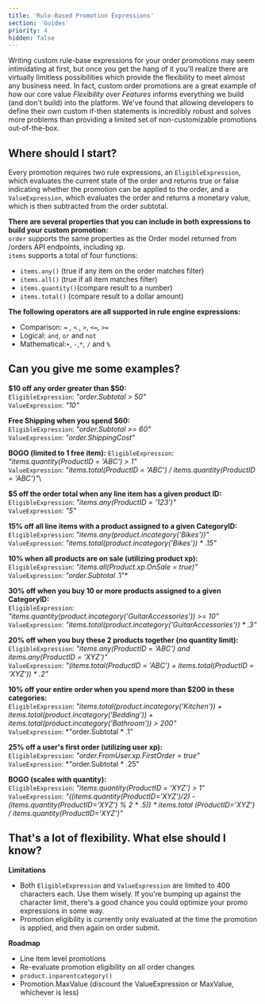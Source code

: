 ```yaml
---
title: 'Rule-Based Promotion Expressions'
section: 'Guides'
priority: 4
hidden: false
---
```


Writing custom rule-base expressions for your order promotions may seem intimidating at first, but once you get the hang of it you'll realize there are virtually limitless possibilities which provide the flexibility to meet almost any business need. In fact, custom order promotions are a great example of how our core value *Flexibility over Features* informs everything we build (and don't build) into the platform. We've found that allowing developers to define their own custom if-then statements is incredibly robust and solves more problems than providing a limited set of non-customizable promotions out-of-the-box.

## Where should I start?

Every promotion requires two rule expressions, an `EligibleExpression`, which evaluates the current state of the order and returns true or false indicating whether the promotion can be applied to the order, and a `ValueExpression`, which evaluates the order and returns a monetary value, which is then subtracted from the order subtotal.

**There are several properties that you can include in both expressions to build your custom promotion:**\
`order` supports the same properties as the Order model returned from /orders API endpoints, including xp.\
`items` supports a total of four functions:
 - `items.any()` (true if any item on the order matches filter)
 - `items.all()` (true if all item matches filter)
 - `items.quantity()`(compare result to a number)
 - `items.total()` (compare result to a dollar amount)

**The following operators are all supported in rule engine expressions:**
-  Comparison: `=` ,  `<` ,  `>`,  `<=`,  `>=`  
-  Logical: `and`,  `or`  and  `not`
-  Mathematical:`+`,  `-`,`*`, `/` and `%` 

##  Can you give me some examples?

**$10 off any order greater than $50:**\
`EligibleExpression`: *"order.Subtotal > 50"*\
`ValueExpression`: *"10"*

**Free Shipping when you spend $60:**\
`EligibleExpression`: *"order.Subtotal >= 60"*\
`ValueExpression`: *"order.ShippingCost"*

**BOGO (limited to 1 free item):**
`EligibleExpression`: *"items.quantity(ProductID = 'ABC') > 1"*\
`ValueExpression`: *"items.total(ProductID = 'ABC') / items.quantity(ProductID = 'ABC')"*\

**$5 off the order total when any line item has a given product ID:**\
`EligibleExpression`: *"items.any(ProductID = '123')"*\
`ValueExpression`: *"5"*

**15% off all line items with a product assigned to a given CategoryID:**\
`EligibleExpression`: *"items.any(product.incategory('Bikes'))"*\
`ValueExpression`: *"items.total(product.incategory('Bikes')) * .15"*

**10% when all products are on sale (utilizing product xp):**\
`EligibleExpression`: *"items.all(Product.xp.OnSale = true)"*\
`ValueExpression`: *"order.Subtotal* .1"*

**30% off when you buy 10 or more products assigned to a given CategoryID:**\
`EligibleExpression`: *"items.quantity(product.incategory('GuitarAccessories')) >= 10"*\
`ValueExpression`: *"items.total(product.incategory('GuitarAccessories')) * .3"*

**20% off when you buy these 2 products together (no quantity limit):**\
`EligibleExpression`: *"items.any(ProductID = 'ABC')  and items.any(ProductID = 'XYZ')"*\
`ValueExpression`: *"(items.total(ProductID = 'ABC') + items.total(ProductID = 'XYZ'))  * .2"*

**10% off your entire order when you spend more than $200 in these categories:**\
`EligibleExpression`: *"items.total(product.incategory('Kitchen')) + items.total(product.incategory('Bedding')) + items.total(product.incategory('Bathroom')) > 200"*\
`ValueExpression`: *"order.Subtotal * .1"

**25% off a user's first order (utilizing user xp):**\
`EligibleExpression`: *"order.FromUser.xp.FirstOrder = true"*\
`ValueExpression`: *"order.Subtotal * .25"

**BOGO (scales with quantity):**\
`EligibleExpression`: *"items.quantity(ProductID = 'XYZ') > 1"*\
`ValueExpression`: *"((items.quantity(ProductID='XYZ')/2) - (items.quantity(ProductID='XYZ') % 2 * .5)) * items.total (ProductID='XYZ') / items.quantity(ProductID='XYZ')"*

## That's a lot of flexibility. What else should I know?

**Limitations**
 - Both `EligibleExpression` and `ValueExpression` are limited to 400 characters each. Use them wisely. If you're bumping up against the character limit, there's a good chance you could optimize your promo expressions in some way. 
  - Promotion eligibility is currently only evaluated at the time the promotion is applied, and then again on order submit.

**Roadmap**

 - Line item level promotions
 - Re-evaluate promotion eligibility on all order changes
 - `product.inparentcategory()`
 - Promotion.MaxValue (discount the ValueExpression or MaxValue, whichever is less)
